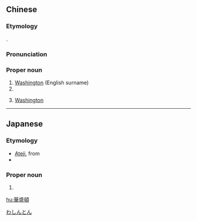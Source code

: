 {{also|华盛顿}}
==Chinese==
{{zh-forms|s=华盛顿}}
{{wikipedia|lang=zh}}

===Etymology===
{{zh-psm|Washington}}.

===Pronunciation===
{{zh-pron
|m=Huáshèngdùn
|c=waa4 sing6 deon6
|h=pfs=Fà-sṳn-tún
|mn=Hôa-sēng-tùn
|cat=pn
}}

===Proper noun===
{{zh-proper noun}}

# [[Washington]] (English surname)
# {{zh-short|華盛頓哥倫比亞特區|[[Washington, D.C.]]}}
# {{zh-div|州}} [[Washington]] {{gloss|state of the USA}}

{{zh-cat|Capital cities|States of the United States}}

----

==Japanese==

===Etymology===
{{ja-kanjitab|わ|しん|とん|yomi=irr}}
* [[ateji|Ateji]], from {{etyl|zh|ja|sort=わしんとん}} {{zh-l|華盛頓}}
* {{borrowing|ja|en|Washington|sort=わしんとん}}

===Proper noun===
{{ja-pos|proper|sort=わしんとん|ワ.シン.トン}}

# {{rare spelling of|ワシントン|lang=ja|sort=わしんとん}}
[[Category:Japanese terms spelled with ateji|わしんとん]]
{{catlangcode|ja|Capital cities|Washington|sort=わしんとん}}
[[hu:華盛頓]]